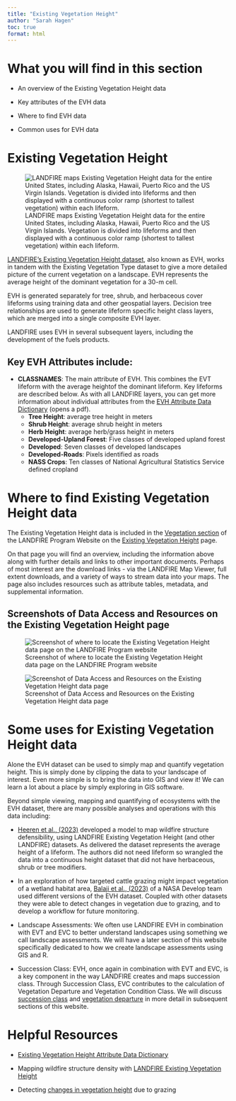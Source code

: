 ```yaml
---
title: "Existing Vegetation Height"
author: "Sarah Hagen"
toc: true
format: html
---
```


# What you will find in this section

- An overview of the Existing Vegetation Height data

- Key attributes of the EVH data

- Where to find EVH data

- Common uses for EVH data

# Existing Vegetation Height
![LANDFIRE maps Existing Vegetation Height data for the entire United States, including Alaska, Hawaii, Puerto Rico and the US Virgin Islands. Vegetation is divided into lifeforms and then displayed with a continuous color ramp (shortest to tallest vegetation) within each lifeform.](images/EVH_map.bmp){fig-alt="A map of LANDFIRE Existing Vegetation Height for the Contiguous US, Alaska, Hawaii, and Puerto Rico and the US Virgin Islands."}

[LANDFIRE’s Existing Vegetation Height dataset](https://www.landfire.gov/vegetation/evh), also known as EVH, works in tandem with the Existing Vegetation Type dataset to give a more detailed picture of the current vegetation on a landscape. EVH represents the average height of the dominant vegetation for a 30-m cell.

EVH is generated separately for tree, shrub, and herbaceous cover lifeforms using training data and other geospatial layers. Decision tree relationships are used to generate lifeform specific height class layers, which are merged into a single composite EVH layer.

LANDFIRE uses EVH in several subsequent layers, including the development of the fuels products.

## Key EVH Attributes include:

-   **CLASSNAMES**: The main attribute of EVH. This combines the EVT lifeform with the average heightof the dominant lifeform. Key lifeforms are described below. As with all LANDFIRE layers, you can get more information about individual attributes from the [EVH Attribute Data Dictionary](https://landfire.gov/sites/default/files/DataDictionary/LF2023/LF23_EVHADD_240.pdf) (opens a pdf).
    - **Tree Height**: average tree height in meters
    - **Shrub Height**: average shrub height in meters
    - **Herb Height**: average herb/grass height in meters
    - **Developed-Upland Forest**: Five classes of developed upland forest
    - **Developed**: Seven classes of developed landscapes
    - **Developed-Roads**: Pixels identified as roads
    - **NASS Crops**: Ten classes of National Agricultural Statistics Service defined cropland
    
# Where to find Existing Vegetation Height data

The Existing Vegetation Height data is included in the [Vegetation section](https://landfire.gov/vegetation) of the LANDFIRE Program Website on the [Existing Vegetation Height](https://landfire.gov/vegetation/evh) page.

On that page you will find an overview, including the information above along with further details and links to other important documents. Perhaps of most interest are the download links - via the LANDFIRE Map Viewer, full extent downloads, and a variety of ways to stream data into your maps. The page also includes resources such as attribute tables, metadata, and supplemental information.

## Screenshots of Data Access and Resources on the Existing Vegetation Height page

![Screenshot of where to locate the Existing Vegetation Height data page on the LANDFIRE Program website](images/EVH_lfgov.bmp){fig-alt="Arrow pointing to the Existing Vegetation Height link on the Vegetation page of the LANDFIRE Program website main page under the Current Vegetation section."}

![Screenshot of Data Access and Resources on the Existing Vegetation Height data page ](images/EVH_page.bmp){fig-alt="Location on landfire.gov, the LANDFIRE Program website, of where to find the Data Access and Resources sections of the Existing Vegetation Height data page. When you browse to landfire.gov/vegetation/evh, these resources are near the bottom of the page under the Data Access and Existing Vegetation Height Resources headings."}

# Some uses for Existing Vegetation Height data

Alone the EVH dataset can be used to simply map and quantify vegetation height. This is simply done by clipping the data to your landscape of interest. Even more simple is to bring the data into GIS and view it! We can learn a lot about a place by simply exploring in GIS software.

Beyond simple viewing, mapping and quantifying of ecosystems with the EVH dataset, there are many possible analyses and operations with this data including:

- [Heeren et al., (2023)](https://www.mdpi.com/2571-6255/6/12/474) developed a model to map wildfire structure defensibility, using LANDFIRE Existing Vegetation Height (and other LANDFIRE) datasets. As delivered the dataset represents the average height of a lifeform. The authors did not need lifeform so wrangled the data into a continuous height dataset that did not have herbaceous, shrub or tree modifiers.

- In an exploration of how targeted cattle grazing might impact vegetation of a wetland habitat area, [Balaji et al., (2023)](https://ntrs.nasa.gov/api/citations/20230006331/downloads/2023Spring_ID_SouthernIdahoEco_TechPaper_FD_v2.pdf) of a NASA Develop team used different versions of the EVH dataset. Coupled with other datasets they were able to detect changes in vegetation due to grazing, and to develop a workflow for future monitoring.

- Landscape Assessments: We often use LANDFIRE EVH in combination with EVT and EVC to better understand landscapes using something we call landscape assessments. We will have a later section of this website specifically dedicated to how we create landscape assessments using GIS and R.

- Succession Class: EVH, once again in combination with EVT and EVC, is a key component in the way LANDFIRE creates and maps succession class. Through Succession Class, EVC contributes to the calculation of Vegetation Departure and Vegetation Condition Class. We will discuss [succession class](https://shagen37.github.io/LANDFIRE_101/LANDFIRE_Datasets/1_Vegetation/Succession_Class/1-succession-class.html) and [vegetation departure](https://shagen37.github.io/LANDFIRE_101/LANDFIRE_Datasets/1_Vegetation/Vegetation_Departure/1-vegetation-departure.html) in more detail in subsequent sections of this website.

# Helpful Resources

- [Existing Vegetation Height Attribute Data Dictionary](https://landfire.gov/sites/default/files/DataDictionary/LF2023/LF23_EVHADD_240.pdf)

- Mapping wildfire structure density with [LANDFIRE Existing Vegetation Height](https://www.mdpi.com/2571-6255/6/12/474)

- Detecting [changes in vegetation height](Balaji et al., (2023)) due to grazing